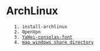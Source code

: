 = ArchLinux =

	1. install-archlinux
	2. OpenVpn
	3. [[YaHei-consolas-font]]
	4. [[map windows share directory]]
